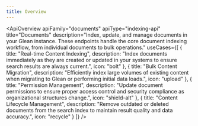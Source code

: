 ```yaml
---
title: Overview
---
```



<ApiOverview 
  apiFamily="documents"
  apiType="indexing-api"
  title="Documents"
  description="Index, update, and manage documents in your Glean instance. These endpoints handle the core document indexing workflow, from individual documents to bulk operations."
  useCases={[
    {
      title: "Real-time Content Indexing",
      description: "Index documents immediately as they are created or updated in your systems to ensure search results are always current.",
      icon: "bolt"
    },
    {
      title: "Bulk Content Migration",
      description: "Efficiently index large volumes of existing content when migrating to Glean or performing initial data loads.",
      icon: "upload"
    },
    {
      title: "Permission Management",
      description: "Update document permissions to ensure proper access control and security compliance as organizational structures change.",
      icon: "shield-alt"
    },
    {
      title: "Content Lifecycle Management",
      description: "Remove outdated or deleted documents from the search index to maintain result quality and data accuracy.",
      icon: "recycle"
    }
  ]}
/>